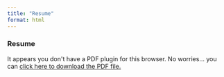 ```yaml
---
title: "Resume"
format: html
---
```


### Resume

```{=html}
<object data="media/MeganVossResume.pdf" type="application/pdf" width="100%" height="100%" style="min-height: 100vh;">
  <p>It appears you don't have a PDF plugin for this browser.
  No worries... you can <a href="media/MeganVossResume.pdf">click here to        download the PDF file.</a></p>
</object>
```
